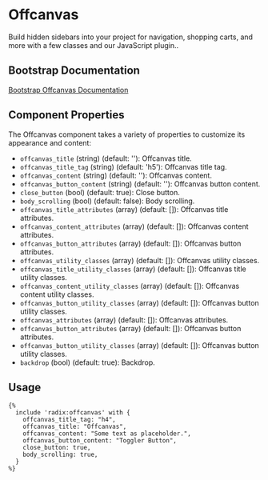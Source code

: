 # Offcanvas

Build hidden sidebars into your project for navigation, shopping carts, and more with a few classes and our JavaScript plugin..

## Bootstrap Documentation

[Bootstrap Offcanvas Documentation](https://getbootstrap.com/docs/5.3/components/offcanvas/)


## Component Properties

The Offcanvas component takes a variety of properties to customize its appearance and content:

- `offcanvas_title` (string) (default: ''): Offcanvas title.
- `offcanvas_title_tag` (string) (default: 'h5'): Offcanvas title tag.
- `offcanvas_content` (string) (default: ''): Offcanvas content.
- `offcanvas_button_content` (string) (default: ''): Offcanvas button content.
- `close_button` (bool) (default: true): Close button.
- `body_scrolling` (bool) (default: false): Body scrolling.
- `offcanvas_title_attributes` (array) (default: []): Offcanvas title attributes.
- `offcanvas_content_attributes` (array) (default: []): Offcanvas content attributes.
- `offcanvas_button_attributes` (array) (default: []): Offcanvas button attributes.
- `offcanvas_utility_classes` (array) (default: []): Offcanvas utility classes.
- `offcanvas_title_utility_classes` (array) (default: []): Offcanvas title utility classes.
- `offcanvas_content_utility_classes` (array) (default: []): Offcanvas content utility classes.
- `offcanvas_button_utility_classes` (array) (default: []): Offcanvas button utility classes.
- `offcanvas_attributes` (array) (default: []): Offcanvas attributes.
- `offcanvas_button_attributes` (array) (default: []): Offcanvas button attributes.
- `offcanvas_button_utility_classes` (array) (default: []): Offcanvas button utility classes.
- `backdrop` (bool) (default: true): Backdrop.

## Usage

```twig
{%
  include 'radix:offcanvas' with {
    offcanvas_title_tag: "h4",
    offcanvas_title: "Offcanvas",
    offcanvas_content: "Some text as placeholder.",
    offcanvas_button_content: "Toggler Button",
    close_button: true,
    body_scrolling: true,
  }
%}
```
